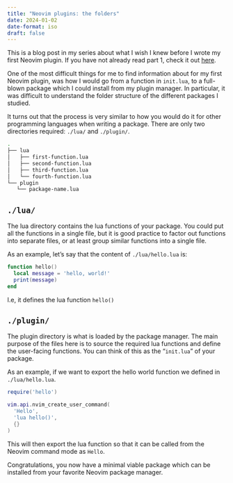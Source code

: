 ```yaml
---
title: "Neovim plugins: the folders"
date: 2024-01-02
date-format: iso
draft: false
---
```


::: {.callout-note}
This is a blog post in my series about what I wish I knew before I wrote my
first Neovim plugin. If you have not already read part 1, check it out
[here](./nvim-lua.qmd).
:::

One of the most difficult things for me to find information about for my first
Neovim plugin, was how I would go from a function in `init.lua`, to a full-blown
package which I could install from my plugin manager. In particular, it was
difficult to understand the folder structure of the different packages I
studied.

It turns out that the process is very similar to how you would do it for other
programming languages when writing a package. There are only two
directories required: `./lua/` and `./plugin/`.

``` sh
.
├── lua
│   ├── first-function.lua
│   ├── second-function.lua
│   ├── third-function.lua
│   └── fourth-function.lua
└── plugin
   └── package-name.lua
```

## `./lua/`

The lua directory contains the lua functions of your package. You could put all
the functions in a single file, but it is good practice to factor out functions
into separate files, or at least group similar functions into a single file.

As an example, let's say that the content of `./lua/hello.lua` is:

```lua
function hello()
  local message = 'hello, world!'
  print(message)
end
```

I.e, it defines the lua function `hello()`

## `./plugin/`

The plugin directory is what is loaded by the package manager. The main purpose
of the files here is to source the required lua functions and define the
user-facing functions. You can think of this as the "`init.lua`" of your package.

As an example, if we want to export the hello world function we defined in 
`./lua/hello.lua`.

```lua
require('hello')

vim.api.nvim_create_user_command(
  'Hello',
  'lua hello()',
  {}
)
```

This will then export the lua function so that it can be called from the Neovim 
command mode as `Hello`.

Congratulations, you now have a minimal viable package which can be installed
from your favorite Neovim package manager.

